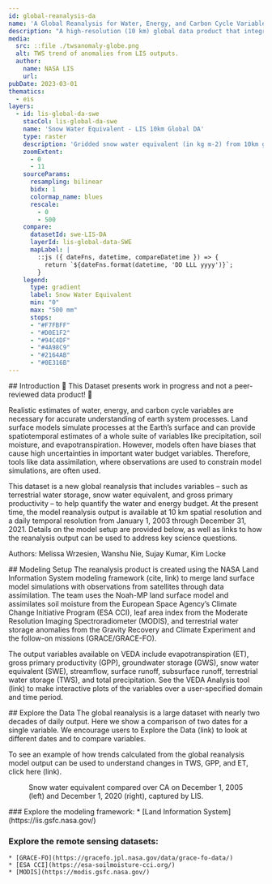 ```yaml
---
id: global-reanalysis-da
name: 'A Global Reanalysis for Water, Energy, and Carbon Cycle Variables'
description: "A high-resolution (10 km) global data product that integrates NASA’s state-of-the-art model with satellite observations"
media:
  src: ::file ./twsanomaly-globe.png
  alt: TWS trend of anomalies from LIS outputs.
  author:
    name: NASA LIS
    url:
pubDate: 2023-03-01
thematics:
  - eis
layers:
  - id: lis-global-da-swe
    stacCol: lis-global-da-swe
    name: 'Snow Water Equivalent - LIS 10km Global DA'
    type: raster
    description: 'Gridded snow water equivalent (in kg m-2) from 10km global LIS with assimilation'
    zoomExtent:
      - 0
      - 11
    sourceParams:
      resampling: bilinear
      bidx: 1
      colormap_name: blues
      rescale:
        - 0
        - 500
    compare:
      datasetId: swe-LIS-DA
      layerId: lis-global-data-SWE
      mapLabel: |
        ::js ({ dateFns, datetime, compareDatetime }) => {
          return `${dateFns.format(datetime, 'DD LLL yyyy')}`;  
        }
    legend:
      type: gradient
      label: Snow Water Equivalent
      min: "0"
      max: "500 mm"
      stops:
      - "#F7FBFF"
      - "#D0E1F2"
      - "#94C4DF"
      - "#4A98C9"
      - "#2164AB"
      - "#0E316B"
---
```

<Block type='full'>
<Prose>
## Introduction
🚧 This Dataset presents work in progress and not a peer-reviewed data product! 🚧

Realistic estimates of water, energy, and carbon cycle variables are necessary for accurate understanding of earth system processes. Land surface models simulate processes at the Earth’s surface and can provide spatiotemporal estimates of a whole suite of variables like precipitation, soil moisture, and evapotranspiration. However, models often have biases that cause high uncertainties in important water budget variables. Therefore, tools like data assimilation, where observations are used to constrain model simulations, are often used.

This dataset is a new global reanalysis that includes variables – such as terrestrial water storage, snow water equivalent, and gross primary productivity – to help quantify the water and energy budget. At the present time, the model reanalysis output is available at 10 km spatial resolution and a daily temporal resolution from January 1, 2003 through December 31, 2021. Details on the model setup are provided below, as well as links to how the reanalysis output can be used to address key science questions.

Authors: Melissa Wrzesien, Wanshu Nie, Sujay Kumar, Kim Locke

</Prose>
</Block>

<Block>
<Prose>
## Modeling Setup
The reanalysis product is created using the NASA Land Information System modeling framework (cite, link) to merge land surface model simulations with observations from satellites through data assimilation. The team uses the Noah-MP land surface model and assimilates soil moisture from the European Space Agency’s Climate Change Initiative Program (ESA CCI), leaf area index from the Moderate Resolution Imaging Spectroradiometer (MODIS), and terrestrial water storage anomalies from the Gravity Recovery and Climate Experiment and the follow-on missions (GRACE/GRACE-FO). 

The output variables available on VEDA include evapotranspiration (ET), gross primary productivity (GPP), groundwater storage (GWS), snow water equivalent (SWE), streamflow, surface runoff, subsurface runoff, terrestrial water storage (TWS), and total precipitation. See the VEDA Analysis tool (link) to make interactive plots of the variables over a user-specified domain and time period.

</Prose>
</Block>

<Block type='full'>
<Prose>
## Explore the Data
The global reanalysis is a large dataset with nearly two decades of daily output. Here we show a comparison of two dates for a single variable. We encourage users to Explore the Data (link) to look at different dates and to compare variables.

To see an example of how trends calculated from the global reanalysis model output can be used to understand changes in TWS, GPP, and ET, click here (link).
</Prose>
  <Figure>
  <Map
    datasetId='global-reanalysis-da'
    layerId='lis-global-da-swe'
    dateTime='2005-12-01'
    zoom={4}
    center={[-116,36]}
    compareDateTime='2020-12-01'
  />
  <Caption
    attrAuthor='NASA'
    attrUrl='https://nasa.gov/'
  >
  Snow water equivalent compared over CA on December 1, 2005 (left) and December 1, 2020 (right), captured by LIS.
</Caption>
  </Figure>
</Block>

<Block>
<Prose>
### Explore the modeling framework:
* [Land Information System](https://lis.gsfc.nasa.gov/)

### Explore the remote sensing datasets:
    * [GRACE-FO](https://gracefo.jpl.nasa.gov/data/grace-fo-data/)
    * [ESA CCI](https://esa-soilmoisture-cci.org/)
    * [MODIS](https://modis.gsfc.nasa.gov/)
</Prose>
</Block>
